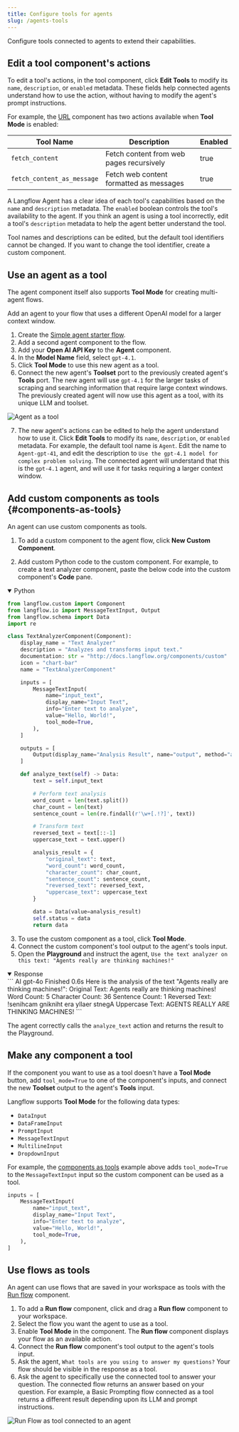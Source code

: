 ```yaml
---
title: Configure tools for agents
slug: /agents-tools
---
```



Configure tools connected to agents to extend their capabilities.

## Edit a tool component's actions

To edit a tool's actions, in the tool component, click <Icon name="SlidersHorizontal" aria-hidden="true"/> **Edit Tools** to modify its `name`, `description`, or `enabled` metadata.
These fields help connected agents understand how to use the action, without having to modify the agent's prompt instructions.

For example, the [URL](/components-data#url) component has two actions available when **Tool Mode** is enabled:

| Tool Name | Description | Enabled |
|-----------|-------------|---------|
| `fetch_content` | Fetch content from web pages recursively | true |
| `fetch_content_as_message` | Fetch web content formatted as messages | true |

A Langflow Agent has a clear idea of each tool's capabilities based on the `name` and `description` metadata. The `enabled` boolean controls the tool's availability to the agent. If you think an agent is using a tool incorrectly, edit a tool's `description` metadata to help the agent better understand the tool.

Tool names and descriptions can be edited, but the default tool identifiers cannot be changed. If you want to change the tool identifier, create a custom component.

## Use an agent as a tool

The agent component itself also supports **Tool Mode** for creating multi-agent flows.

Add an agent to your flow that uses a different OpenAI model for a larger context window.

1. Create the [Simple agent starter flow](/simple-agent).
2. Add a second agent component to the flow.
3. Add your **Open AI API Key** to the **Agent** component.
4. In the **Model Name** field, select `gpt-4.1`.
5. Click **Tool Mode** to use this new agent as a tool.
6. Connect the new agent's **Toolset** port to the previously created agent's **Tools** port.
The new agent will use `gpt-4.1` for the larger tasks of scraping and searching information that require large context windows.
The previously created agent will now use this agent as a tool, with its unique LLM and toolset.

![Agent as a tool](/img/agent-example-agent-as-tool.png)

7. The new agent's actions can be edited to help the agent understand how to use it.
Click <Icon name="SlidersHorizontal" aria-hidden="true"/> **Edit Tools** to modify its `name`, `description`, or `enabled` metadata.
For example, the default tool name is `Agent`. Edit the name to `Agent-gpt-41`, and edit the description to `Use the gpt-4.1 model for complex problem solving`. The connected agent will understand that this is the `gpt-4.1` agent, and will use it for tasks requiring a larger context window.

## Add custom components as tools {#components-as-tools}

An agent can use custom components as tools.

1. To add a custom component to the agent flow, click **New Custom Component**.

2. Add custom Python code to the custom component.
For example, to create a text analyzer component, paste the below code into the custom component's **Code** pane.

<details open>
<summary>Python</summary>

```python
from langflow.custom import Component
from langflow.io import MessageTextInput, Output
from langflow.schema import Data
import re

class TextAnalyzerComponent(Component):
    display_name = "Text Analyzer"
    description = "Analyzes and transforms input text."
    documentation: str = "http://docs.langflow.org/components/custom"
    icon = "chart-bar"
    name = "TextAnalyzerComponent"

    inputs = [
        MessageTextInput(
            name="input_text",
            display_name="Input Text",
            info="Enter text to analyze",
            value="Hello, World!",
            tool_mode=True,
        ),
    ]

    outputs = [
        Output(display_name="Analysis Result", name="output", method="analyze_text"),
    ]

    def analyze_text(self) -> Data:
        text = self.input_text

        # Perform text analysis
        word_count = len(text.split())
        char_count = len(text)
        sentence_count = len(re.findall(r'\w+[.!?]', text))

        # Transform text
        reversed_text = text[::-1]
        uppercase_text = text.upper()

        analysis_result = {
            "original_text": text,
            "word_count": word_count,
            "character_count": char_count,
            "sentence_count": sentence_count,
            "reversed_text": reversed_text,
            "uppercase_text": uppercase_text
        }

        data = Data(value=analysis_result)
        self.status = data
        return data
```
</details>

3. To use the custom component as a tool, click **Tool Mode**.
4. Connect the custom component's tool output to the agent's tools input.
5. Open the <Icon name="Play" aria-hidden="true" /> **Playground** and instruct the agent, `Use the text analyzer on this text: "Agents really are thinking machines!"`

<details open>
<summary>Response</summary>
```
AI
gpt-4o
Finished
0.6s
Here is the analysis of the text "Agents really are thinking machines!":
Original Text: Agents really are thinking machines!
Word Count: 5
Character Count: 36
Sentence Count: 1
Reversed Text: !senihcam gnikniht era yllaer stnegA
Uppercase Text: AGENTS REALLY ARE THINKING MACHINES!
```
</details>

The agent correctly calls the `analyze_text` action and returns the result to the Playground.

## Make any component a tool

If the component you want to use as a tool doesn't have a **Tool Mode** button, add `tool_mode=True` to one of the component's inputs, and connect the new **Toolset** output to the agent's **Tools** input.

Langflow supports **Tool Mode** for the following data types:

* `DataInput`
* `DataFrameInput`
* `PromptInput`
* `MessageTextInput`
* `MultilineInput`
* `DropdownInput`

For example, the [components as tools](#components-as-tools) example above adds `tool_mode=True` to the `MessageTextInput` input so the custom component can be used as a tool.

```python
inputs = [
    MessageTextInput(
        name="input_text",
        display_name="Input Text",
        info="Enter text to analyze",
        value="Hello, World!",
        tool_mode=True,
    ),
]
```

## Use flows as tools

An agent can use flows that are saved in your workspace as tools with the [Run flow](/components-logic#run-flow) component.

1. To add a **Run flow** component, click and drag a **Run flow** component to your workspace.
2. Select the flow you want the agent to use as a tool.
3. Enable **Tool Mode** in the component.
The **Run flow** component displays your flow as an available action.
4. Connect the **Run flow** component's tool output to the agent's tools input.
5. Ask the agent, `What tools are you using to answer my questions?`
Your flow should be visible in the response as a tool.
6. Ask the agent to specifically use the connected tool to answer your question.
The connected flow returns an answer based on your question.
For example, a Basic Prompting flow connected as a tool returns a different result depending upon its LLM and prompt instructions.

![Run Flow as tool connected to an agent](/img/agent-example-run-flow-as-tool.png)
